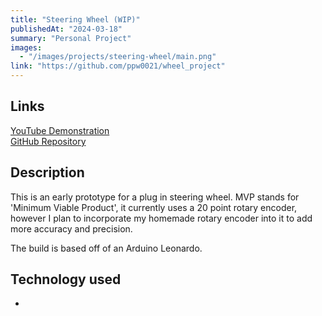 ```yaml
---
title: "Steering Wheel (WIP)"
publishedAt: "2024-03-18"
summary: "Personal Project"
images:
  - "/images/projects/steering-wheel/main.png"
link: "https://github.com/ppw0021/wheel_project"
---
```


## Links
[YouTube Demonstration](https://youtube.com/shorts/6OUK0A6n4p8?si=x0iAcr5XBBaCeCDK)  
[GitHub Repository](https://github.com/ppw0021/wheel_project)

## Description
This is an early prototype for a plug in steering wheel. MVP stands for 'Minimum Viable Product', it currently uses a 20 point rotary encoder, however I plan to incorporate my homemade rotary encoder into it to add more accuracy and precision.

The build is based off of an Arduino Leonardo.

## Technology used
- 